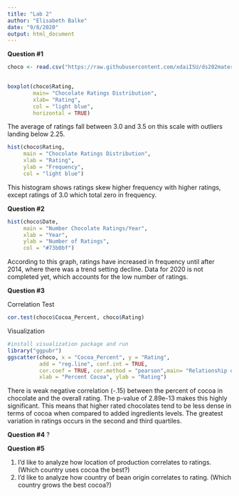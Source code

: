 ```yaml
---
title: "Lab 2"
author: "Elisabeth Balke"
date: "9/8/2020"
output: html_document
---
```


**Question #1**

```r
choco <- read.csv("https://raw.githubusercontent.com/xdaiISU/ds202materials/master/hwlabs/data/choco.csv") 
 

boxplot(choco$Rating, 
        main= "Chocolate Ratings Distribution",
        xlab= "Rating",
        col = "light blue",
        horizontal = TRUE)
```
The average of ratings fall between 3.0 and 3.5 on this scale with outliers landing below 2.25.

```r
hist(choco$Rating,
     main = "Chocolate Ratings Distribution",
     xlab = "Rating",
     ylab = "Frequency",
     col = "light blue")
```
This histogram shows ratings skew higher frequency with higher ratings, except ratings of 3.0 which total zero in frequency.

**Question #2**

``` r
hist(choco$Date,
     main = "Number Chocolate Ratings/Year",
     xlab = "Year",
     ylab = "Number of Ratings",
     col = "#73b0bf")
```
According to this graph, ratings have increased in frequency until after 2014, where there was a trend setting decline. Data for 2020 is not completed yet, which accounts for the low number of ratings.

**Question #3**

Correlation Test
``` r

cor.test(choco$Cocoa_Percent, choco$Rating)
```

Visualization
```r
#install visualization package and run
library("ggpubr")
ggscatter(choco, x = "Cocoa_Percent", y = "Rating", 
          add = "reg.line", conf.int = TRUE, 
          cor.coef = TRUE, cor.method = "pearson",main= "Relationship of % Cocoa to Rating",
          xlab = "Percent Cocoa", ylab = "Rating")

```
There is weak negative correlation (-.15) between the percent of cocoa in chocolate and the overall rating. The p-value of 2.89e-13 makes this highly significant. This means that higher rated chocolates tend to be less dense in terms of cocoa when compared to added ingredients levels. The greatest variation in ratings occurs in the second and third quartiles.

**Question #4**
?

**Question #5**

1. I'd like to analyze how location of production correlates to ratings. (Which country uses cocoa the best?)
2. I'd like to analyze how country of bean origin correlates to rating. (Which country grows the best cocoa?)
